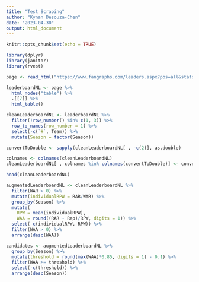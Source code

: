 ```yaml
---
title: "Test Scraping"
author: "Kynan Desouza-Chen"
date: "2023-04-30"
output: html_document
---
```


```r
knitr::opts_chunk$set(echo = TRUE)
```

```r
library(dplyr)
library(janitor)
library(rvest)
```

```r
page <- read_html("https://www.fangraphs.com/leaders.aspx?pos=all&stats=bat&lg=nl&qual=y&type=c,4,6,7,9,10,11,14,16,21,289,290,291,292,61,53,111,203,54,56,199,204,55,57,58&season=2022&month=0&season1=1871&ind=1&team=0&rost=&age=&filter=&players=&startdate=&enddate=&page=1_10000")
```

```r
leaderboardNL <- page %>% 
  html_nodes("table") %>%
  .[[7]] %>%
  html_table()
```

```r
cleanLeaderboardNL <- leaderboardNL %>%
  filter(!row_number() %in% c(1, 3)) %>%
  row_to_names(row_number = 1) %>%
  select(-c(`#`, Team)) %>%
  mutate(Season = factor(Season))

convertToDouble <- sapply(cleanLeaderboardNL[ , -c(2)], as.double)

colnames <- colnames(cleanLeaderboardNL)
cleanLeaderboardNL[ , colnames %in% colnames(convertToDouble)] <- convertToDouble

head(cleanLeaderboardNL)
```

```r
augmentedLeaderboardNL <- cleanLeaderboardNL %>%
  filter(WAR > 0) %>%
  mutate(individualRPW = RAR/WAR) %>%
  group_by(Season) %>%
  mutate(
    RPW = mean(individualRPW), 
    WAA = round((RAR - Rep)/RPW, digits = 1)) %>%
  select(-c(individualRPW, RPW)) %>%
  filter(WAA > 0) %>%
  arrange(desc(WAA))
```

```r
candidates <- augmentedLeaderboardNL %>%
  group_by(Season) %>%
  mutate(threshold = round(max(WAA)*0.85, digits = 1) - 0.1) %>%
  filter(WAA >= threshold) %>%
  select(-c(threshold)) %>%
  arrange(desc(Season))
```




